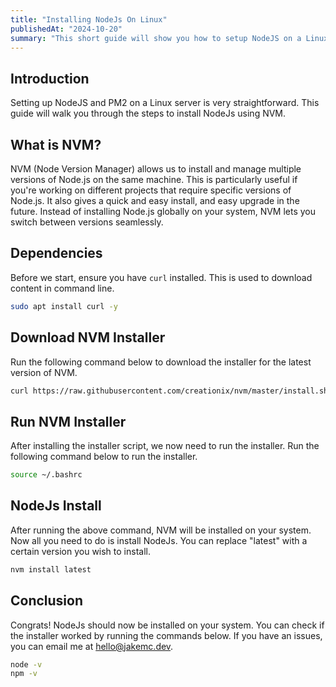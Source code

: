 ```yaml
---
title: "Installing NodeJs On Linux"
publishedAt: "2024-10-20"
summary: "This short guide will show you how to setup NodeJS on a Linux server."
---
```


## Introduction
Setting up NodeJS and PM2 on a Linux server is very straightforward. This guide will walk you through the steps to install NodeJs using NVM.

## What is NVM?
NVM (Node Version Manager) allows us to install and manage multiple versions of Node.js on the same machine. This is particularly useful if you're working on different projects that require specific versions of Node.js. It also gives a quick and easy install, and easy upgrade in the future. Instead of installing Node.js globally on your system, NVM lets you switch between versions seamlessly.

## Dependencies
Before we start, ensure you have `curl` installed. This is used to download content in command line.

```sh
sudo apt install curl -y
```

## Download NVM Installer
Run the following command below to download the installer for the latest version of NVM.

```sh
curl https://raw.githubusercontent.com/creationix/nvm/master/install.sh | bash
```

## Run NVM Installer
After installing the installer script, we now need to run the installer. Run the following command below to run the installer. 
```sh
source ~/.bashrc
```

## NodeJs Install
After running the above command, NVM will be installed on your system. Now all you need to do is install NodeJs. You can replace "latest" with a certain version you wish to install.
```sh
nvm install latest
```

## Conclusion
Congrats! NodeJs should now be installed on your system. You can check if the installer worked by running the commands below. If you have an issues, you can email me at <a href="mailto:hello@jakemc.dev">hello@jakemc.dev</a>.
```sh
node -v
npm -v
```
